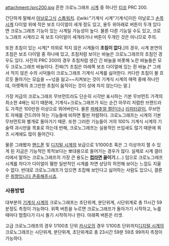 attachment:/prc200.jpg
흔한 크로노그래프 [[시계]] 중 하나인 [[티쏘]] PRC 200.


간단하게 말해서 [[아날로그]]식 [[스톱워치]]. ([wiki:"기계식 시계"기계식]이든 아날로그 [[손목시계]] 다이얼 위에 작은 보조 다이얼이 세개 정도 있고, 용두 위아래로 버튼이 두개 있다면 크로노그래프 기능이 있는 시계일 가능성이 높다. 물론 다른 기능일 수도 있고, 크로노그래프 시계라고 꼭 보조 다이얼이 세개라거나 버튼이 두개인 것은 아니므로 주의.

또한 초침이 있는 시계[* 의외로 적지 않은 시계들이 '''초침이 없다.''']의 경우, 시계 본연의 초침은 보조 다이얼 중 하나에 있고, 초침처럼 보이는 바늘은 크로노그래프의 초침인 경우도 있다. 사진의 PRC 200의 경우 초침처럼 생긴 긴 바늘을 비롯해 노란 바늘들은 모두 크로노그래프 바늘이다. 진짜(?) 초침은 아래쪽 보조 다이얼에 있는 흰 바늘.[* 그래서 적지 않은 수의 시덕들이 크로노그래프 기계식 시계를 싫어한다. 커다란 초침이 물 흐르듯 돌아가는 모습을 ~~넋을 잃고~~지켜보는 것이 기계식 시계의 매력 중에 하나인데, 아랫쪽의 조그만한 초침이 움직이는 것이 성에 차지 않는다는 말.]

가장 저급의 크로노그래프 무브먼트라도 단순히 시각만 표시하는 기본 무브먼트 가격의 최소한 4배는 되기 때문에, 기계식+크로노그래프가 되는 순간 아무리 저렴한 브랜드라도 가격은 100만원 이상으로 뛰어버린다. 물론 [[퍼페추얼 캘린더]]나 [[리피터]]같이, 무브먼트 자체를 건드려야 하는 기능들에 비하면 훨씬 저렴하다. 크로노그래프는 시계의 기본 무브먼트와 별개로 돌아가기 때문. 또한 그러한 기능들이 거의 100% 기계식 시계의 기술력 과시만을 목표로 하는데 반해, 크로노그래프는 실용적인 쓰임새도 많기 때문에 쿼츠 시계에도 많이 들어간다.

물론 그래봤자 [[핸드폰]] 및 [[디지털 시계]]의 보급으로 1/1000초 혹은 그 이상까지 잴 수 있게 된 지금은 기능적인 목적보다는 뽀대용으로 들어가는 경우가 많다. 실제로 시계 갤러리에서 말하는 크로노그래프의 가장 큰 용도는 '''[[컵라면]] 끓이기.'''(…) 덤으로 크로노그래프 시계를 차다가 다이얼이 휑한 일반적인 시계를 차면 상당히 허전해 보이는 느낌도 지울 수 없다. 반대로 크로노그래프가 있으면 조잡해 보인다고 싫어하는 사람도 있으니, 결론은 [[취향입니다 존중해주시죠]].

=== 사용방법 ===

대부분의 [[기계식 시계]]의 크로노그래프는 초단위계, 분단위계, 시단위계로 총 11시간 59분정도 측정이 가능하다. 위쪽 버튼을 누르면 크로노그래프가 돌아가기 시작하고, 누를 때마다 멈췄다가 다시 돌기 시작하거나 한다. 아래쪽 버튼은 리셋.

고급 크로노그래프의 경우 1/100초 단위 [[카시오]]의 경우 1/100초 단위까지[[디지털 시계]]의 크로노그래프는   시단위계, 분단위계, 초단위계로  총 23시간 59분 59초 99까지 측정이 가능하다. 
